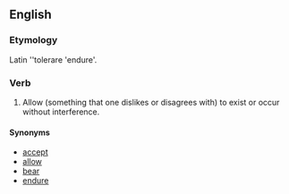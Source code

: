 ==English==
===Etymology===
Latin ''tolerare 'endure'.

===Verb===
#Allow (something that one dislikes or disagrees with) to exist or occur without interference.

====Synonyms====
*[[accept]]
*[[allow]]
*[[bear]]
*[[endure]]